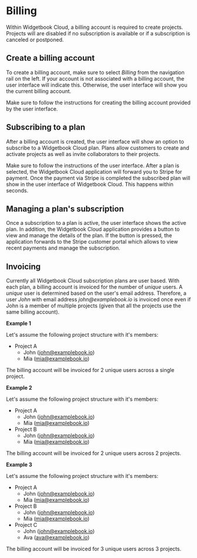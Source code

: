 # Billing

Within Widgetbook Cloud, a billing account is required to create projects.
Projects will are disabled if no subscription is available or if a subscription is canceled or postponed.

## Create a billing account

To create a billing account, make sure to select _Billing_ from the navigation rail on the left.
If your account is not associated with a billing account, the user interface will indicate this. 
Otherwise, the user interface will show you the current billing account. 

Make sure to follow the instructions for creating the billing account provided by the user interface.

## Subscribing to a plan

After a billing account is created, the user interface will show an option to subscribe to a Widgetbook Cloud plan. 
Plans allow customers to create and activate projects as well as invite collaborators to their projects. 

Make sure to follow the instructions of the user interface. 
After a plan is selected, the Widgetbook Cloud application will forward you to Stripe for payment.
Once the payment via Stripe is completed the subscribed plan will show in the user interface of Widgetbook Cloud. 
This happens within seconds.

## Managing a plan's subscription

Once a subscription to a plan is active, the user interface shows the active plan.
In addition, the Widgetbook Cloud application provides a button to view and manage the details of the plan.
If the button is pressed, the application forwards to the Stripe customer portal which allows to view recent payments and manage the subscription.

## Invoicing

Currently all Widgetbook Cloud subscription plans are user based. 
With each plan, a billing account is invoiced for the number of _unique_ users.
A _unique_ user is determined based on the user's email address.
Therefore, a user _John_ with email address _john@examplebook.io_ is invoiced once even if John is a member of multiple projects (given that all the projects use the same billing account).

**Example 1** 

Let's assume the following project structure with it's members:

- Project A
    - John (john@examplebook.io)
    - Mia (mia@examplebook.io)

The billing account will be invoiced for 2 unique users across a single project. 

**Example 2** 

Let's assume the following project structure with it's members:

- Project A
    - John (john@examplebook.io)
    - Mia (mia@examplebook.io)
- Project B
    - John (john@examplebook.io)
    - Mia (mia@examplebook.io)

The billing account will be invoiced for 2 unique users across 2 projects. 

**Example 3** 

Let's assume the following project structure with it's members:

- Project A
    - John (john@examplebook.io)
    - Mia (mia@examplebook.io)
- Project B
    - John (john@examplebook.io)
    - Mia (mia@examplebook.io)
- Project C
    - John (john@examplebook.io)
    - Ava (ava@examplebook.io)

The billing account will be invoiced for 3 unique users across 3 projects. 
